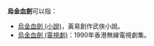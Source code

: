 '''烏金血劍'''可以指：
*[[烏金血劍_(小說)|烏金血劍 (小說)]]，黃易創作武俠小說。
*[[烏金血劍_(電視劇)|烏金血劍 (電視劇)]]：1990年香港無線電視劇集。
{{disambig|W|cat=四字作品消歧义}}
